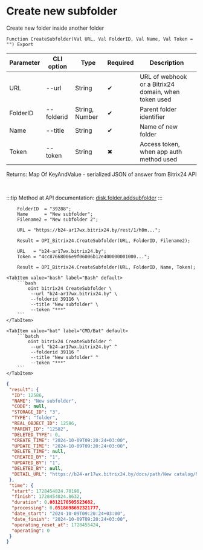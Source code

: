 ﻿---
sidebar_position: 2
description: Create new subfolder and other functions to work with Bitrix24 in the Open Integration Package, a free open-source integration library for 1C:Enterprise 8, OneScript and CLI
keywords: [1C, 1С, 1С:Enterprise, 1С:Enterprise 8.3, API, Integration, Services, Exchange, OneScript, CLI, Bitrix24]
---


# Create new subfolder
 Create new folder inside another folder



`Function CreateSubfolder(Val URL, Val FolderID, Val Name, Val Token = "") Export`

  | Parameter | CLI option | Type | Required | Description |
  |-|-|-|-|-|
  | URL | --url | String | &#x2714; | URL of webhook or a Bitrix24 domain, when token used |
  | FolderID | --folderid | String, Number | &#x2714; | Parent folder identifier |
  | Name | --title | String | &#x2714; | Name of new folder |
  | Token | --token | String | &#x2716; | Access token, when app auth method used |

  
  Returns:  Map Of KeyAndValue - serialized JSON of answer from Bitrix24 API

<br/>

:::tip
Method at API documentation: [disk.folder.addsubfolder](https://dev.1c-bitrix.ru/rest_help/disk/folder/disk_folder_addsubfolder.php)
:::
<br/>



```bsl title="1C:Enterprise/OneScript code example"
    FolderID  = "39288";
    Name      = "New subfolder";
    Filename2 = "New subfolder 2";

    URL = "https://b24-ar17wx.bitrix24.by/rest/1/h0m...";

    Result = OPI_Bitrix24.CreateSubfolder(URL, FolderID, Filename2);

    URL   = "b24-ar17wx.bitrix24.by";
    Token = "4cc87668006e9f06006b12e400000001000...";

    Result = OPI_Bitrix24.CreateSubfolder(URL, FolderID, Name, Token);
```
 

 <Tabs>
  
    <TabItem value="bash" label="Bash" default>
        ```bash
            oint bitrix24 CreateSubfolder \
             --url "b24-ar17wx.bitrix24.by" \
             --folderid 39116 \
             --title "New subfolder" \
             --token "***"
        ```
    </TabItem>
  
    <TabItem value="bat" label="CMD/Bat" default>
        ```batch
            oint bitrix24 CreateSubfolder ^
             --url "b24-ar17wx.bitrix24.by" ^
             --folderid 39116 ^
             --title "New subfolder" ^
             --token "***"
        ```
    </TabItem>
</Tabs>


```json title="Result"
{
 "result": {
  "ID": 12586,
  "NAME": "New subfolder",
  "CODE": null,
  "STORAGE_ID": "3",
  "TYPE": "folder",
  "REAL_OBJECT_ID": 12586,
  "PARENT_ID": "12582",
  "DELETED_TYPE": 0,
  "CREATE_TIME": "2024-10-09T09:20:24+03:00",
  "UPDATE_TIME": "2024-10-09T09:20:24+03:00",
  "DELETE_TIME": null,
  "CREATED_BY": "1",
  "UPDATED_BY": "1",
  "DELETED_BY": null,
  "DETAIL_URL": "https://b24-ar17wx.bitrix24.by/docs/path/New catalog/New subfolder"
 },
 "time": {
  "start": 1728454824.78198,
  "finish": 1728454824.8632,
  "duration": 0.0812170505523682,
  "processing": 0.0518698692321777,
  "date_start": "2024-10-09T09:20:24+03:00",
  "date_finish": "2024-10-09T09:20:24+03:00",
  "operating_reset_at": 1728455424,
  "operating": 0
 }
}
```
